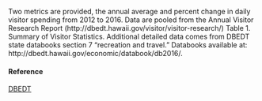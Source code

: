 Two metrics are provided, the annual average and percent change in daily visitor spending from 2012 to 2016. Data are pooled from the Annual Visitor Research Report (http://dbedt.hawaii.gov/visitor/visitor-research/) Table 1. Summary of Visitor Statistics. Additional detailed data comes from DBEDT state databooks section 7 “recreation and travel.” Databooks available at: http://dbedt.hawaii.gov/economic/databook/db2016/.

#### Reference

[DBEDT](http://dbedt.hawaii.gov/economic/databook/db2016/)